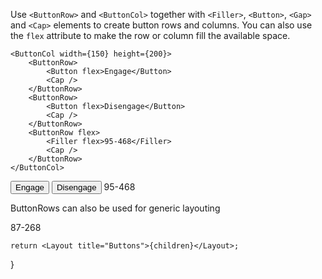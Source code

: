 
Use `<ButtonRow>` and `<ButtonCol>` together with `<Filler>`, `<Button>`, `<Gap>` and `<Cap>` elements to create button rows and columns. You can also use the `flex` attribute to make the row or column fill the available space.

```
<ButtonCol width={150} height={200}>
    <ButtonRow>
        <Button flex>Engage</Button>
        <Cap />
    </ButtonRow>
    <ButtonRow>
        <Button flex>Disengage</Button>
        <Cap />
    </ButtonRow>
    <ButtonRow flex>
        <Filler flex>95-468</Filler>
        <Cap />
    </ButtonRow>
</ButtonCol>
```

<ButtonCol width={150} height={200}>
    <ButtonRow>
        <Button flex>Engage</Button>
        <Cap />
    </ButtonRow>
    <ButtonRow>
        <Button flex>Disengage</Button>
        <Cap />
    </ButtonRow>
    <ButtonRow flex>
        <Filler flex>95-468</Filler>
        <Cap />
    </ButtonRow>
</ButtonCol>

ButtonRows can also be used for generic layouting

<ButtonRow className="lcars-gray" height="10">
    <Filler flex>87-268</Filler>
    <Filler flex></Filler>
</ButtonRow>

    return <Layout title="Buttons">{children}</Layout>;
}
